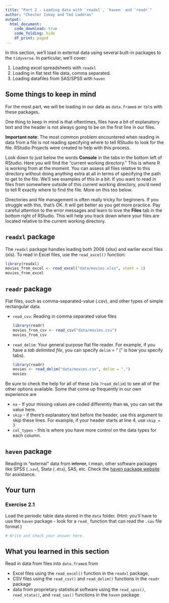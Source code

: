 ```yaml
---
title: "Part 2 - Loading data with `readxl`, `haven` and `readr`"
author: "Chester Ismay and Ted Laderas"
output: 
  html_document:
    code_download: true
    code_folding: hide
    df_print: paged
---
```


In this section, we'll load in external data using several built-in packages to the `tidyverse`. In particular, we'll cover:

1. Loading excel spreadsheets with `readxl`
2. Loading in flat text file data, comma separated.
3. Loading datafiles from SAS/SPSS with `haven`


## Some things to keep in mind

For the most part, we will be loading in our data as `data.frame`s or `tbl`s with these packages. 

One thing to keep in mind is that oftentimes, files have a bit of explanatory text and the header is not always going to be on the first line in our files.

**Important note**: The most common problem encountered when reading in data from a file is not reading specifying where to tell RStudio to look for the file. RStudio Projects were created to help with this process.

Look down to just below the words **Console** in the tabs in the bottom left of RStudio. Here you will find the "current working directory." This is where R is working from at the moment. You can assess all files relative to this directory without doing anything extra at all in terms of specifying the path to get to the file. We'll see examples of this in a bit. If you want to read in files from somewhere outside of this current working directory, you'd need to tell R exactly where to find the file. More on this too below.

Directories and file management is often really tricky for beginners. If you struggle with this, that's OK. It will get better as you get more practice. Pay careful attention to the error messages and learn to love the **Files** tab in the bottom right of RStudio. This will help you track down where your files are located relative to the current working directory.

## `readxl` package

The `readxl` package handles loading both 2008 (xlsx) and earlier excel files (xls). To read in Excel files, use the `read_excel()` function:

```r
library(readxl)
movies_from_excel <- read_excel("data/movies.xlsx", sheet = 1)
movies_from_excel
```

## `readr` package

Flat files, such as comma-separated-value (.csv), and other types of simple rectangular data.

- `read_csv`: Reading in comma separated value files

    ```r
    library(readr)
    movies_from_csv <- read_csv("data/movies.csv")
    movies_from_csv
    ```

- `read_delim`: Your general purpose flat file reader. For example, if you have a *tab delimited file*, you can specify `delim` = "\t" ("\t" is how you specify tabs). 

    ```r
    library(readr)
    movies <- read_delim("data/movies.csv", delim = ",")
    movies
    ```

Be sure to check the help for all of these (via `?read_delim`) to see all of the other options available. Some that come up frequently in our own experience are 

- `na` - If your missing values are coded differently than `NA`, you can set the value here.
- `skip` - if there's explanatory text before the header, use this argument to skip these lines. For example, if your header starts at line 4, use `skip = 3` 
- `col_types` - this is where you have more control on the data types for each column.

## `haven` package

Reading in "external" data from ~~inferior~~, I mean, other software packages like SPSS (`.sav`), Stata (`.dta`), SAS, etc. Check the [haven package website](http://haven.tidyverse.org/) for assistance.

## Your turn

### Exercise 2.1

Load the periodic table data stored in the `data` folder. (Hint: you'll have to use the `haven` package - look for a `read_` function that can read the `.sav` file format.)

```r
# Write and check your answer here.
```

## What you learned in this section

Read in data from files into `data.frame`s from

- Excel files using the `read_excel()` function in the `readxl` package,
- CSV files using the `read_csv()` and `read_delim()` functions in the `readr` package
- data from proprietary statistical software using the `read_spss()`, `read_stata()`, and `read_sas()` functions in the `haven` package


